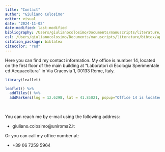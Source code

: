 ```yaml
---
title: "Contact"
author: "Giuliano Colosimo"
editor: visual
date: "2024-11-02"
date-modified: last-modified
bibliography: /Users/giulianocolosimo/Documents/manuscripts/literature/bibtex/comprehensive_database.bib
csl: /Users/giulianocolosimo/Documents/manuscripts/literature/bibtex/apa_5th_edition.csl
citation_package: biblatex
citecolor: "red"
---
```


Here you can find my contact information. My office is number 14, located on the first floor of the main building at "Laboratori di Ecologia Sperimentale ed Acquacoltura" in Via Cracovia 1, 00133 Rome, Italy.

```r
library(leaflet)

leaflet() %>%
  addTiles() %>%  
  addMarkers(lng = 12.6298, lat = 41.85021, popup="Office 14 is located on the first floor of this building")
```

<br/>

You can reach me by e-mail using the following address:

-   giuliano.colosimo\@uniroma2.it

Or you can call my office number at:

-   +39 06 7259 5964
